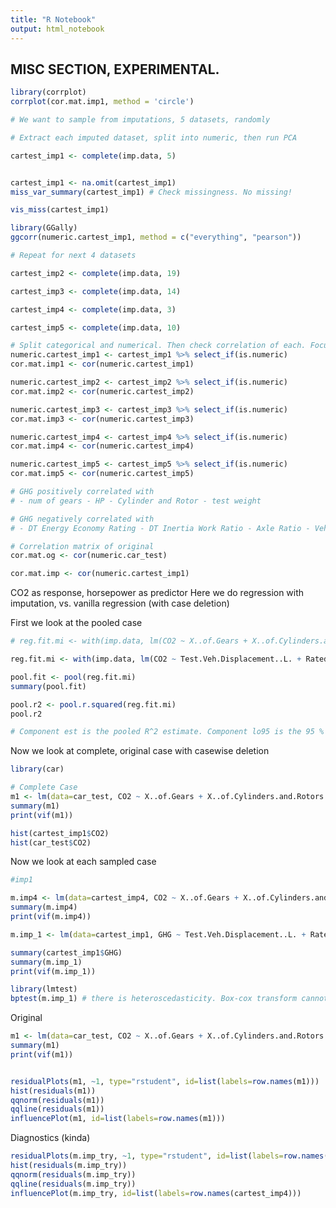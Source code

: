 ```yaml
---
title: "R Notebook"
output: html_notebook
---
```



## MISC SECTION, EXPERIMENTAL. 
```r
library(corrplot)
corrplot(cor.mat.imp1, method = 'circle')
```



```r
# We want to sample from imputations, 5 datasets, randomly

# Extract each imputed dataset, split into numeric, then run PCA

cartest_imp1 <- complete(imp.data, 5)


cartest_imp1 <- na.omit(cartest_imp1)
miss_var_summary(cartest_imp1) # Check missingness. No missing!

vis_miss(cartest_imp1)
```
```r
library(GGally)
ggcorr(numeric.cartest_imp1, method = c("everything", "pearson")) 
```

```r

# Repeat for next 4 datasets

cartest_imp2 <- complete(imp.data, 19)

cartest_imp3 <- complete(imp.data, 14)

cartest_imp4 <- complete(imp.data, 3)

cartest_imp5 <- complete(imp.data, 10)

# Split categorical and numerical. Then check correlation of each. Focus on GHG
numeric.cartest_imp1 <- cartest_imp1 %>% select_if(is.numeric)
cor.mat.imp1 <- cor(numeric.cartest_imp1)

numeric.cartest_imp2 <- cartest_imp2 %>% select_if(is.numeric)
cor.mat.imp2 <- cor(numeric.cartest_imp2)

numeric.cartest_imp3 <- cartest_imp3 %>% select_if(is.numeric)
cor.mat.imp3 <- cor(numeric.cartest_imp3)

numeric.cartest_imp4 <- cartest_imp4 %>% select_if(is.numeric)
cor.mat.imp4 <- cor(numeric.cartest_imp4)

numeric.cartest_imp5 <- cartest_imp5 %>% select_if(is.numeric)
cor.mat.imp5 <- cor(numeric.cartest_imp5)

# GHG positively correlated with
# - num of gears - HP - Cylinder and Rotor - test weight

# GHG negatively correlated with
# - DT Energy Economy Rating - DT Inertia Work Ratio - Axle Ratio - Veh Displacement

# Correlation matrix of original
cor.mat.og <- cor(numeric.car_test)

```

```r
cor.mat.imp <- cor(numeric.cartest_imp1)
```

CO2 as response, horsepower as predictor
Here we do regression with imputation, vs. vanilla regression (with case deletion)

First we look at the pooled case
```r
# reg.fit.mi <- with(imp.data, lm(CO2 ~ X..of.Gears + X..of.Cylinders.and.Rotors + Rated.Horsepower + fuel.type + drive.sys))

reg.fit.mi <- with(imp.data, lm(CO2 ~ Test.Veh.Displacement..L. + Rated.Horsepower + X..of.Gears + Equivalent.Test.Weight..lbs.. + X..of.Cylinders.and.Rotors + Axle.Ratio + fuel.type))

pool.fit <- pool(reg.fit.mi)
summary(pool.fit)
```

```r
pool.r2 <- pool.r.squared(reg.fit.mi)
pool.r2

# Component est is the pooled R^2 estimate. Component lo95 is the 95 % lower bound of the pooled R^2. Component hi95 is the 95 % upper bound of the pooled R^2. Component fmi is the fraction of missing information due to nonresponse
```

Now we look at complete, original case with casewise deletion
```r
library(car)

# Complete Case
m1 <- lm(data=car_test, CO2 ~ X..of.Gears + X..of.Cylinders.and.Rotors + Rated.Horsepower + fuel.type + drive.sys)
summary(m1)
print(vif(m1))
```

```r
hist(cartest_imp1$CO2)
hist(car_test$CO2)
```

Now we look at each sampled case

```r
#imp1

m.imp4 <- lm(data=cartest_imp4, CO2 ~ X..of.Gears + X..of.Cylinders.and.Rotors + Rated.Horsepower + fuel.type + drive.sys)
summary(m.imp4)
print(vif(m.imp4))
```

```r
m.imp_1 <- lm(data=cartest_imp1, GHG ~ Test.Veh.Displacement..L. + Rated.Horsepower + X..of.Gears + Equivalent.Test.Weight..lbs.. + X..of.Cylinders.and.Rotors + Axle.Ratio + fuel.type)

summary(cartest_imp1$GHG)
summary(m.imp_1)
print(vif(m.imp_1))

library(lmtest)
bptest(m.imp_1) # there is heteroscedasticity. Box-cox transform cannot work due to negative value present
```

Original
```r
m1 <- lm(data=car_test, CO2 ~ X..of.Gears + X..of.Cylinders.and.Rotors + Rated.Horsepower + fuel.type + drive.sys + Vehicle.Type)
summary(m1)
print(vif(m1))


residualPlots(m1, ~1, type="rstudent", id=list(labels=row.names(m1)))
hist(residuals(m1))
qqnorm(residuals(m1))
qqline(residuals(m1))
influencePlot(m1, id=list(labels=row.names(m1)))
```


Diagnostics (kinda)

```r

residualPlots(m.imp_try, ~1, type="rstudent", id=list(labels=row.names(cartest_imp4)))
hist(residuals(m.imp_try))
qqnorm(residuals(m.imp_try))
qqline(residuals(m.imp_try))
influencePlot(m.imp_try, id=list(labels=row.names(cartest_imp4)))
```
